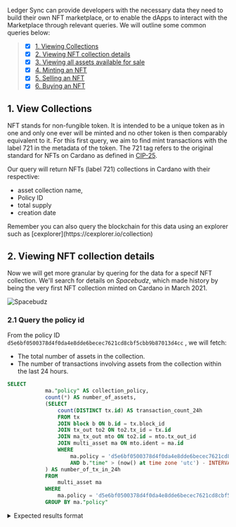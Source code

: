 
<Callout emoji="✍️">

Ledger Sync can provide developers with the necessary data they need to build their own NFT marketplace, or to enable the dApps to interact with the Marketplace through relevant queries. We will outline some common queries below:
>
> - [x] [1. Viewing Collections](/blob/main/wallet.md#1-query-the-total-ada-balance-in-a-wallet-address) 
> - [x] [2. Viewing NFT collection details](/blob/main/wallet.md#2-list-of-all-respective-utxos-that-compose-a-balance)
> - [x] [3. Viewing all assets available for sale](/blob/main/wallet.md#3-query-your-wallets-transaction-history-details)
> - [x] [4. Minting an NFT](/blob/main/wallet.md#4-list-a-breakdown-of-all-tokens-or-nfts-held-in-a-wallet)
> - [x] [5. Selling an NFT](/blob/main/wallet.md#5-query-the-asset-nft-collection-details-belonging-to-a-wallet-address)
> - [x] [6. Buying an NFT](/blob/main/wallet.md#6-query-token-metadata-information)

</Callout>

## 1. View Collections

NFT stands for non-fungible token. It is intended to be a unique token as in one and only one ever will be minted and no other token is then comparably equivalent to it. For this first query, we aim to find mint transactions with the label 721 in the metadata of the token. The 721 tag refers to the original standard for NFTs on Cardano as defined in [CIP-25](https://cips.cardano.org/cip/CIP-25).

Our query will return NFTs (label 721) collections in Cardano with their respective:

- asset collection name,
- Policy ID
- total supply
- creation date

<Callout type="info" emoji="ℹ️">
Remember you can also query the blockchain for this data using an explorer such as [cexplorer](https://cexplorer.io/collection)
</Callout>

## 2. Viewing NFT collection details

Now we will get more granular by quering for the data for a specif NFT collection. We'll search for details on *Spacebudz*, which made history by being the very first NFT collection minted on Cardano in March 2021.

![Spacebudz](/images/spacebudz.png)

### 2.1 Query the policy id

From the policy ID `d5e6bf0500378d4f0da4e8dde6becec7621cd8cbf5cbb9b87013d4cc` , we will fetch:

- The total number of assets in the collection.
- The number of transactions involving assets from the collection within the last 24 hours.

 
```sql
SELECT 
			ma."policy" AS collection_policy,
			count(*) AS number_of_assets,
			(SELECT 
				count(DISTINCT tx.id) AS transaction_count_24h
				FROM tx
				JOIN block b ON b.id = tx.block_id 
				JOIN tx_out to2 ON to2.tx_id = tx.id 
				JOIN ma_tx_out mto ON to2.id = mto.tx_out_id
				JOIN multi_asset ma ON mto.ident = ma.id
				WHERE 
				    ma.policy = 'd5e6bf0500378d4f0da4e8dde6becec7621cd8cbf5cbb9b87013d4cc'
				    AND b."time" > (now() at time zone 'utc') - INTERVAL '24 hours'
			) AS number_of_tx_in_24h
		    FROM 
		        multi_asset ma
		    WHERE 
		        ma.policy = 'd5e6bf0500378d4f0da4e8dde6becec7621cd8cbf5cbb9b87013d4cc'
		    GROUP BY ma."policy"
```
<details>
<summary>
Expected results format
</summary>
```sql
collection_policy                                        | number_of_assets | number_of_tx_in_24h
---------------------------------------------------------+------------------+----------------------
d5e6bf0500378d4f0da4e8dde6becec7621cd8cbf5cbb9b87013d4cc |    10,000        | 75 
             
```

</details>

🔎 Let's take a closer look at each part of the query. 

`FROM multi_asset ma` specifies that the query will be looking at the [multi_asset](https://github.com/cardano-foundation/cf-ledger-sync/blob/main/docs/pages/schema.md#multi_asset) table, which stores information about assets on the Cardano blockchain.
`WHERE ma.policy = '...'` This filters the results to only include assets that belong to the collection identified by the  policy ID we provided.
`GROUP BY ma."policy"`  groups the results by the policy ID, ensuring that we get a single row summarizing the information for the entire collection.

Within the `SELECT` clause, `ma."policy" AS collection_policy` selects the policy ID of the collection and labels it as collection_policy. `count(*) AS number_of_assets`counts the number of rows (i.e., assets) in the filtered result set and labels it as `number_of_assets`.

The subquery is used to calculate the number of transactions involving assets from this collection within the last 24 hours.
`FROM tx JOIN block b ON b.id = tx.block_id JOIN tx_out to2 ON to2.tx_id = tx.id JOIN ma_tx_out mto ON to2.id = mto.tx_out_id JOIN multi_asset ma ON mto.ident = ma.id` joins several tables to link transactions ([tx](https://github.com/cardano-foundation/cf-ledger-sync/blob/main/docs/pages/schema.md#tx)), blocks ([block](https://github.com/cardano-foundation/cf-ledger-sync/blob/main/docs/pages/schema.md#block)), transaction outputs ([tx_out](https://github.com/cardano-foundation/cf-ledger-sync/blob/main/docs/pages/schema.md#tx_out)), and multi-asset information ([multi_asset](https://github.com/cardano-foundation/cf-ledger-sync/blob/main/docs/pages/schema.md#multi_asset)) together.

The `WHERE ma.policy = '...' AND b."time" > (now() at time zone 'utc') - INTERVAL '1 days'` clause filters the results to only include transactions involving assets from the specified collection that occurred within the last 24 hours.
`SELECT count(DISTINCT tx.id) AS transaction_count_24h` counts the number of distinct transaction IDs in the filtered result set and labels it as `transaction_count_24h`.



### 2.2 Asset details

This next query lists all assets/NFTs belonging to the Spacebudz collection with their respective:
- asset name + encoded name
- Asset ID
- minting (creation) date

```sql
SELECT
			ma.name_view AS asset_name,
			encode(ma.name, 'hex') AS encoded_name,
			ma.fingerprint AS Asset_ID,
			ma."time" AS creation_date
		FROM multi_asset ma 
		WHERE ma."policy" = 'd5e6bf0500378d4f0da4e8dde6becec7621cd8cbf5cbb9b87013d4cc'
```
<details>
<summary>
Expected results format
</summary>
```sql
asset_name	 |  encoded_name             |  asset_id                                     | 	creation_date
-------------+---------------------------+-----------------------------------------------+-------------------------
SpaceBud9007 | 	537061636542756439303037 | 	asset1qqcka5xwrzx40t7gaf2l4qd0k8latxqpkpq28h | 	2021-03-24 01:18:08.000
SpaceBud5511 | 	537061636542756435353131 | 	asset1x0pkcc6vf2v5ezhhj4hd9mls3pwwufvxy66rwp | 	2021-03-24 01:22:10.000
  ....       | 	....                     | 	......                                       | 	...

(Note: results trimmed for readability)             
```

</details>

🔎 Let's take a closer look at each part of the query. 

`FROM multi_asset ma` indicates that the query is targeting the [multi_asset](https://github.com/cardano-foundation/cf-ledger-sync/blob/main/docs/pages/schema.md#multi_asset) table, which stores information about assets (including NFTs) on Cardano. `WHERE ma."policy" = 'd5e6bf0500378d4f0da4e8dde6becec7621cd8cbf5cbb9b87013d4cc'` filters the results to only include assets that belong to the specific collection identified by the given policy ID.

`SELECT:
ma.name_view AS asset_name` retrieves the human-readable name of the asset and labels it as `asset_name`.

`encode(ma.name, 'hex') AS encoded_name` takes the raw asset name data `ma.name`, encodes it into a hexadecimal string representation, and labels it as `encoded_name`. `ma.fingerprint AS Asset_ID` selects the unique fingerprint (identifier) of the asset and labels it as `Asset_ID`. 

`ma."time" AS creation_date` retrieves the timestamp when the asset was created and labels it as `creation_date`.

### 2.3 Querying a specific NFT

Our last query fetches the following data about a specific NFT:
- asset name + encoded name
- asset metadata 
- owner (wallet address)
- mint date

```sql

SELECT 
	ma.name_view AS asset_name,
	encode(ma.name, 'hex') AS encoded_name,
	(SELECT tm.json FROM tx
               JOIN ma_tx_mint mtm ON mtm.tx_id = tx.id 
               JOIN tx_metadata tm ON tm.tx_id = tx.id
               JOIN multi_asset ma ON ma.id = mtm.ident
               WHERE ma.fingerprint = 'asset14y0ky8jeh009wcmyxcfnfakpgkuq0jcr8d5nxr' 
               		AND tm.key = 721
               ORDER BY mtm.id DESC LIMIT 1) AS asset_metatdata,
    tx_out.address AS owner_address,
    ma."time" AS mint_date
FROM 
    ma_tx_out mto
JOIN 
    multi_asset ma ON mto.ident = ma.id
JOIN 
    tx_out ON mto.tx_out_id = tx_out.id
LEFT JOIN 
    tx_in ti ON ti.tx_out_id = tx_out.tx_id AND ti.tx_out_index = tx_out.INDEX
LEFT JOIN 
	tx_metadata tm ON tm.tx_id = tx_out.tx_id
WHERE 
    ma.fingerprint = 'asset14y0ky8jeh009wcmyxcfnfakpgkuq0jcr8d5nxr'
    AND ti.tx_out_id IS NULL

```
<details>
<summary>
Expected results format
</summary>
```sql
asset_name	 |  encoded_name             |  asset_metadata                               | 	owner_address	
-------------+---------------------------+-----------------------------------------------+-------------------------
SpaceBud964  | 	5370616365427564393634   | 	{"d5e6bf0500378d4f0da4e8dde6be.....  }       | 	2021-03-24 01:18:08.000


(Note: results trimmed for readability)             
```
</details>

🔎 Let's take a closer look at each part of the query. 

The results returned include:

- **Asset Name**, ie. the human-readable name of the asset `ma.name_view`.
- **Encoded Name**... a hexadecimal representation of the asset's name `encode(ma.name, 'hex')`.
- **Metadata** associated with the asset, specifically looking for key `721` which is often used for NFT metadata `tm.json`. It selects the most recent metadata entry.
- **Owner Address**, the current address holding this asset `tx_out.address`.
- **Mint Date**, ie. the date and time when the asset was created `ma."time"`.


`FROM ma_tx_out mto` starts by looking at the [multi_asset](https://github.com/cardano-foundation/cf-ledger-sync/blob/main/docs/pages/schema.md#multi_asset) table, which tracks the association between native assets (tokens/NFTs) and transaction outputs.

`JOIN multi_asset ma ON mto.ident = ma.id` joins with the [multi_asset](https://github.com/cardano-foundation/cf-ledger-sync/blob/main/docs/pages/schema.md#multi_asset) table to get details about the asset itself, like its name and creation time.

`JOIN tx_out ON mto.tx_out_id = tx_out.id` joins with the [tx_out](https://github.com/cardano-foundation/cf-ledger-sync/blob/main/docs/pages/schema.md#tx_out) table to get information about the transaction output where this asset currently resides, including the owner's address.

`LEFT JOIN tx_in ti ON ...` attempts to join with the [tx_in](https://github.com/cardano-foundation/cf-ledger-sync/blob/main/docs/pages/schema.md#tx_in) table to find any transaction inputs that spend this specific transaction output.
`LEFT JOIN tx_metadata tm ON tm.tx_id = tx_out.tx_id` optionally joins with the [tx_metadata](https://github.com/cardano-foundation/cf-ledger-sync/blob/main/docs/pages/schema.md#tx_metadata) table to fetch any metadata associated with the transaction that created the output holding the asset.

`WHERE ma.fingerprint = '...' AND ti.tx_out_id IS NULL` filters results to only include the asset with the specified fingerprint. The `ti.tx_out_id IS NULL` condition ensures that we only select the transaction output where the asset currently resides (i.e. it hasn't been spent in another transaction).

The subquery within the `SELECT` clause fetches the metadata associated with the asset's minting transaction


## 3. View all assets that are listed for sale

For this query, we want to list all assets that are listed for sale at an address. In other words, list all the assets locked in a specific smart contract address eg. `addr1x8rjw3pawl0kelu4mj3c8x20fsczf5pl744s9mxz9v8n7efvjel5h55fgjcxgchp830r7h2l5msrlpt8262r3nvr8ekstg4qrx` 

The query returns the following details:
- asset name & policy
- quantity 

```sql
SELECT
			ma.policy AS policy,
		    ma.name AS name,
		    sum(mto.quantity) AS quantity
		FROM
		    ma_tx_out mto
		JOIN multi_asset ma 
			ON ma.id = mto.ident 
		JOIN tx_out 
			ON mto.tx_out_id = tx_out.id
		LEFT JOIN tx_in ti 
			ON ti.tx_out_id = tx_out.tx_id AND ti.tx_out_index = tx_out."index"
		WHERE
		    tx_out.address = 'addr1x8rjw3pawl0kelu4mj3c8x20fsczf5pl744s9mxz9v8n7efvjel5h55fgjcxgchp830r7h2l5msrlpt8262r3nvr8ekstg4qrx'
		    AND ti.tx_out_id is null
		GROUP BY ma.policy, ma.name
		ORDER BY quantity DESC
```

<details>
<summary>
Expected results format
</summary>

```sql

policy	 												 |  name        |  quantity          
---------------------------------------------------------+--------------+--------------
64c11b97a1bc395f5cd3a6f2f594292510ae483af77151d1d6136edc | SNEKWRANGLER | 4,500,000,000  
52225d8259c95ec7d1727c8a591398846718eaa8fae533a1b8d2b9d6 | 	EL			| 1,000,000,000
1da3b63de574c7a103de734d8b1215b5ff5e3863d9fdecff8e09810c | 	FAM			| 439,678,272
ad5281e310da442d8d00ef3f7809cd0a1c035cf5039c0d90f236b7bc | 	FAM			| 439,000,000
daf494081cbb6872c6303d04697e5d10d4db8a69e4229beda69dd0af | 	CRAZYMARY	| 250,000,000
		....											 |   ...		|   ...

(Note: results trimmed for readability)             
```
</details>

🔎 Let's zoom in to understand at each part of the query. 

`FROM ma_tx_out mto` looking at the [ma_tx_out](https://github.com/cardano-foundation/cf-ledger-sync/blob/main/docs/pages/schema.md#ma_tx_out) table, which tracks the association between multi-assets and transaction outputs.

`JOIN multi_asset ma ON ma.id = mto.ident` joins the ma_tx_out table with the [multi_asset](https://github.com/cardano-foundation/cf-ledger-sync/blob/main/docs/pages/schema.md#multi_asset) table to get details about the assets themselves, such as their policy and name.

`JOIN tx_out ON mto.tx_out_id = tx_out.id` joins with the [tx_out](https://github.com/cardano-foundation/cf-ledger-sync/blob/main/docs/pages/schema.md#tx_out) table to get information about the transaction outputs where these assets reside, including the address that owns them.

`LEFT JOIN tx_in ti ON ...:` attempts a left join with the [tx_in](https://github.com/cardano-foundation/cf-ledger-sync/blob/main/docs/pages/schema.md#tx_in) table to identify any transaction inputs that might have spent these transaction outputs.

`WHERE tx_out.address = '...' AND ti.tx_out_id IS NULL` filters the results to only include assets held by the specified address.

The condition `ti.tx_out_id IS NULL` ensures that we only consider transaction outputs that haven't been spent yet.

`GROUP BY ma.policy, ma.name` groups the results by the policy and name of the assets, effectively aggregating multiple entries for the same asset (if they exist in different transaction outputs).

The `SELECT ma.policy AS policy, ma.name AS name, sum(mto.quantity) AS quantity` retrieves the following For each group (i.e., each unique asset): 
- The policy ID.
- The asset name.
- The total quantity of that asset held by the Address

`ORDER BY quantity DESC` sorts the results in descending order based on the quantity of each asset held.

## 4. Minting an NFT

For this query, we assume that the user and backend server have already generated the policyId, policy script, and the metadata necessary for minting NFTs, following [CIP-25](https://cips.cardano.org/cip/CIP-25) and [CIP-68](https://cips.cardano.org/cip/CIP-68) standards. In this example, we will focus on CIP-25. 

<Callout type="info" emoji="ℹ️">
Example of how to create a CIP-68 NFT can be found on GitHub, see [Nicholas Maselli's CIP-68 Showcase](https://github.com/NicholasMaselli/CIP-68Showcase)
</Callout>
 
Before proceeding, it’s important to understand the requirements for minting an NFT. Although the overall steps are documented on the [Cardano Developer Portal](https://developers.cardano.org/docs/native-tokens/minting-nfts/), it’s crucial to note that many of these steps are performed off-chain, typically by the application backend.

To successfully mint an NFT, the backend must query specific data from the database to construct the transaction. 

The required data includes:

- Protocol Parameters: These define various blockchain settings necessary for calculating transaction fees and other parameters.

- UTXOs: The Unspent Transaction Outputs associated with the wallet that will fund the minting transaction.

- Slot/Block Tip: The current slot or block tip to ensure the transaction is valid within the blockchain context.

### 4.1 Protocol parameters

```sql
        SELECT 
		    ep.epoch_no AS epoch,
		    ep.min_fee_a,
		    ep.min_fee_b,
		    ep.max_block_size,
		    ep.max_tx_size,
		    ep.max_bh_size as max_block_header_size,
		    ep.key_deposit,
		    ep.pool_deposit,
		    ep.max_epoch as e_max,
		    ep.optimal_pool_count as n_opt,
		    ep.influence as a0,
		    ep.monetary_expand_rate as rho,
		    ep.treasury_growth_rate as tau,
		    ep.decentralisation as decentralisation_param,
		    ep.extra_entropy,
		    ep.protocol_major AS protocol_major_ver,
		    ep.protocol_minor AS protocol_minor_ver,
		    ep.min_utxo_value AS min_utxo,
		    ep.min_pool_cost,
		    ep.nonce,
		    cm.costs AS cost_models,
		    ep.price_mem,
		    ep.price_step,
		    ep.max_tx_ex_mem,
		    ep.max_tx_ex_steps,
		    ep.max_block_ex_mem,
		    ep.max_block_ex_steps,
		    ep.max_val_size,
		    ep.collateral_percent,
		    ep.max_collateral_inputs,
		    ep.coins_per_utxo_size,
		  	ep.coins_per_utxo_size as coins_per_utxo_word
		FROM 
		    epoch_param ep
		LEFT JOIN cost_model cm ON cm.id = ep.cost_model_id
		ORDER BY epoch_no DESC
		LIMIT 1

```

<details>
<summary>
Expected results format
</summary>

```sql

epoch | min_fee_a | min_fee_b | max_block_size | max_tx_size | max_block_header_size | key_deposit | pool_deposit | e_max | n_opt | a0 | rho | tau | decentralisation_param | extra_entropy | protocol_major_ver | protocol_minor_ver | min_utxo | min_pool_cost | nonce | cost_models | price_mem | price_step | max_tx_ex_mem | max_tx_ex_steps | max_block_ex_mem | max_block_ex_steps | max_val_size | collateral_percent | max_collateral_inputs | coins_per_utxo_size | coins_per_utxo_word
---------------------------------------------------------+--------------+--------------


(Note: results trimmed for readability)             
```
</details>

🔎 Looking a little closer, this query reads data from database, without modifying the blockchain itself. It retrieves information about the most recent epoch.

`SELECT` lists the specific columns to retrieve from the database tables.

`FROM epoch_param ep` specifies the main table to query, [epoch_param](https://github.com/cardano-foundation/cf-ledger-sync/blob/main/docs/pages/schema.md#epoch_param).

`LEFT JOIN cost_model cm ON cm.id = ep.cost_model_id` joins data from the [cost_model](https://github.com/cardano-foundation/cf-ledger-sync/blob/main/docs/pages/schema.md#cost_model) table based on matching id values.
`ORDER BY epoch_no DESC` sorts the results by `epoch_no` in descending order, ie. most recent epoch first.
`LIMIT 1` restricts the output to only the first row, ie. the most recent epoch's data.

### 4.2 UTXOs associated with specific address 

For this query, we are concerned with this address `addr1qyvl8lmwpfq7pahuadpjwul9xlj7c0atr5hvu4r3cjsjlfua276aqezvwjsfucvq76welxmytfyt7ug5835wntzzdvgsyxh7q9`

```sql
        SELECT 
			tx.hash AS txhash,
			to2."index" AS tx_out_index,
			to2.value AS value,
			to2.address 
		FROM tx_out to2 
		LEFT JOIN tx_in ti ON ti.tx_out_id = to2.tx_id AND ti.tx_out_index = to2."index"
		JOIN tx ON tx.id = to2.tx_id 
		WHERE 
			ti.id IS NULL
			AND to2.address = 'addr1qyvl8lmwpfq7pahuadpjwul9xlj7c0atr5hvu4r3cjsjlfua276aqezvwjsfucvq76welxmytfyt7ug5835wntzzdvgsyxh7q9'

```

<details>
<summary>
Expected results format
</summary>

```sql

txhash	 		|  tx_out_index |  value      | address      
----------------+---------------+-------------+----------------------
8cab5...f367073 | 	2 			| 	6,058,505 | addr1qyv...vgsyxh7q9
8cab5...f367073 | 	0			|   1,159,390 | addr1qyv...vgsyxh7q9
5ab5b...d7ba36 	| 	2			|   3,062,150 | addr1qyv...vgsyxh7q9
5ab5b...d7ba36  | 	1			|   1,159,390 | addr1qyv...vgsyxh7q9


(Note: results trimmed for readability)             
```
</details>

🔎 Looking a little closer, this query returns all unspent transaction outputs (UTXOs) associated with provided address.

`FROM tx_out to2` starts by selecting all transaction outputs from the [tx_out](https://github.com/cardano-foundation/cf-ledger-sync/blob/main/docs/pages/schema.md#tx_out) table and assigns them the alias `to2`.
`LEFT JOIN tx_in ti ON ti.tx_out_id = to2.tx_id AND ti.tx_out_index = to2."index"` performs a `LEFT JOIN` with the [tx_in](https://github.com/cardano-foundation/cf-ledger-sync/blob/main/docs/pages/schema.md#tx_in) table which stores transaction inputs.

The join condition matches `tx_out_id` and `tx_out_index` from [tx_in](https://github.com/cardano-foundation/cf-ledger-sync/blob/main/docs/pages/schema.md#tx_in) to the corresponding `tx_id` and index from [tx_out](https://github.com/cardano-foundation/cf-ledger-sync/blob/main/docs/pages/schema.md#tx_out).

A `LEFT JOIN` ensures that all rows from [tx_out](https://github.com/cardano-foundation/cf-ledger-sync/blob/main/docs/pages/schema.md#tx_out) are included, even if there's no matching row in [tx_in](https://github.com/cardano-foundation/cf-ledger-sync/blob/main/docs/pages/schema.md#tx_in).

`JOIN tx ON tx.id = to2.tx_id` performs an `INNER JOIN` with the [tx](https://github.com/cardano-foundation/cf-ledger-sync/blob/main/docs/pages/schema.md#tx) table, which stores transactions.

This connects each transaction output `to2` to its corresponding transaction `tx` based on the `tx_id`.

`WHERE ti.id IS NULL` is the crucial part for identifying unspent outputs. It filters the results to only include rows where there's NO matching entry in [tx_in](https://github.com/cardano-foundation/cf-ledger-sync/blob/main/docs/pages/schema.md#tx_in). In other words, these are outputs that haven't been used as inputs in any other transaction yet, hence they are "unspent".

`AND to2.address = 'addr1qyvl8lmwpfq7pahuadpjwul9xlj7c0atr5hvu4r3cjsjlfua276aqezvwjsfucvq76welxmytfyt7ug5835wntzzdvgsyxh7q9'` further filters the results to only show UTXOs belonging to our specific address.

`SELECT tx.hash AS txhash, to2."index" AS tx_out_index, to2.value AS value, to2.address` selects the following columns from the filtered results:
- `tx.hash` ..the transaction hash where the UTXO was created.
- `to2."index"` ...the index of the UTXO within the transaction.
- `to2.value` ...the ADA value (or other asset values) associated with the UTXO.
- `to2.address` ...the address that owns the UTXO

### 4.3 Chain Tip 

```sql

        SELECT
		    block.slot_no,
		    block.block_no,
		    block.epoch_no,
		    block.time
		FROM
		    block
		WHERE block.slot_no IS NOT NULL
		ORDER BY
		    block.slot_no DESC
		LIMIT 1;

```

<details>
<summary>
Expected results format
</summary>

```sql

slot_no	    | block_no	 | epoch_no	| time
------------+------------+----------+------------------------
132,711,492	| 10,734,560 |   504	| 2024-08-21 22:03:03.000
           
```
</details>

🔎 Zooming in, this query retrieves information about the most recent block on the Cardano blockchain.

`SELECT block.slot_no, block.block_no, block.epoch_no, block.time` specifies which columns we want to retrieve from the database. It is looking for:

- `block.slot_no` ...the slot number in which the block was created.
- `block.block_no` ...the block number within its epoch.
- `block.epoch_no` ...the epoch number in which the block was created.
- `block.time` ...the timestamp when the block was created.

`FROM block` ...this tells the database that we want to get this information from a table called `block`.

`WHERE block.slot_no IS NOT NULL` is a filter ensuring that we only get rows (blocks) where the `slot_no` is not empty or null.

`ORDER BY block.slot_no DESC` sorts the results in descending order based on the `slot_no`. This means the block with the highest slot number (the most recent one) will be at the top.

`LIMIT 1` limits the output to only one row. Combined with the sorting, this ensures we only get the most recent block.


## 5. Selling an NFT

Selling, or listing, an NFT on a marketplace (often referred to as creating an "ask", where you offer assets in exchange for ADA) involves utilizing smart contracts. These contracts facilitate secure agreements between parties who may not necessarily trust each other.

For this exercise, we'll assume you're already familiar with the concept of smart contracts and understand how they operate. If not, consider reviewing resources such as the [Cardano Developer Portal](https://developers.cardano.org/docs/smart-contracts/) and the Aiken [EUTxO crash course](https://aiken-lang.org/fundamentals/eutxo) to name but a few. 

The first step in listing an NFT for sale is to create the necessary smart contracts. An example of such a contract can be found in the GitHub repositories of [JPG.Store](https://github.com/jpg-store/).

In our example, we will use the smart contract components for the following information: 

- **Datum**: Contains information such as the owner's public key hash (pkh), the assets being sold, and payout details (e.g., asset cost, artist royalties, marketplace service fees).

- **Redeemer**: Specifies what actions a user can take with the locked asset, such as “listing”,  “buying or accept“, “canceling”, or “update listing”.

- **Validator**: It ensures that the signer is the rightful owner, that payouts are correctly configured, and that the appropriate redeemer tag is present so transaction can be successfully processed.

These are on-chain components, where datum and redeemer information are stored  in the Ledger Sync database in CBOR and JSON format in the following tables: [datum](https://github.com/cardano-foundation/cf-ledger-sync/blob/main/docs/pages/schema.md#datum), [redeemer_data](https://github.com/cardano-foundation/cf-ledger-sync/blob/main/docs/pages/schema.md#redeemer_data), and also  referenced on [tx_out](https://github.com/cardano-foundation/cf-ledger-sync/blob/main/docs/pages/schema.md#tx_out) and [failed_tx_out](https://github.com/cardano-foundation/cf-ledger-sync/blob/main/docs/pages/schema.md#failed_tx_out). 

<Callout type="info" emoji="ℹ️">
Note: In case if you would like to decode the Datum, you can use [Datum Inspector - Cardanoscan](https://cardanoscan.io/datumInspector)
</Callout>

Before proceeding, ensure that you have created the script address for user to interact with the smart contract. 

At this stage, you probably have already implemented wallet connection functionality (e.g., via [CIP-30](https://cips.cardano.org/cip/CIP-30) or in another way), allowing your application to interact with users' wallets. 

On the Marketplace application, when a user clicks on "Sell", the application backend will build a transaction that matches the requirements of the smart contract. This includes:

1. Setting the datum with details like the owner of the public key hash, the asset being sold, and all required payouts: asset cost, royalties for the artist, and marketplace service fees. This information is necessary to lock the NFT in the smart contract address, making sure that all requirements are met (based on the smart contract created).

2. Including the redeemer code, in our example “listing” 

3. Providing the necessary transaction UTXOs and address inputs and outputs.

To successfully build the transaction, you'll need the following data, typically stored in the Ledger Sync database:

- **Protocol Parameters**: Define blockchain settings necessary for calculating transaction fees and other critical parameters.
- **UTXOs**: The Unspent Transaction Outputs associated with the wallet that will fund the transaction.
- **Slot/Block Tip**: The current slot or block tip to ensure the transaction is valid within the blockchain context.

Once the required data is gathered, the transaction can be built, signed through the user's wallet, and submitted on-chain. After submission, the validator (code running on-chain) will confirm that all conditions are met, and if so, the NFT will be transferred and locked at the smart contract address. 

Then, to view assets currently for sale on your marketplace, simply query the smart contract address created for the marketplace.

For example, you can check all assets on listings on the JPG.Store marketplace by visiting [this address](https://cardanoscan.io/address/addr1x8rjw3pawl0kelu4mj3c8x20fsczf5pl744s9mxz9v8n7efvjel5h55fgjcxgchp830r7h2l5msrlpt8262r3nvr8ekstg4qrx) on a Cardano Explorer. 

**Sources:**

- [JPG.Store Contract V2](https://github.com/jpg-store/contract-v2)
- [JPG.Store Contract V3](https://github.com/jpg-store/contracts-v3/blob/main/validators/ask.ak)
- [JPG.Store Next-Gen Smart Contract Update](https://medium.com/@jpgstorenft/unveiling-the-next-gen-smart-contract-update-for-jpg-store-2f883c913979)

In previous queries, we've already retrieved:
- Protocol parameters 
- UTXOs associated to the address below 
- Chain Tip 

Now we will retrieve all assets locked on a contract address and their respective: 

- Asset Name
- Asset policy ID
- Asset Fingerprint
- Amount

We will query this address `addr1x8rjw3pawl0kelu4mj3c8x20fsczf5pl744s9mxz9v8n7efvjel5h55fgjcxgchp830r7h2l5msrlpt8262r3nvr8ekstg4qrx`

```sql
SELECT
			ma.policy AS policy,
		    ma.name AS name,
		    ma.fingerprint AS fingerprint,
		    sum(mto.quantity) AS quantity
		FROM
		    ma_tx_out mto
		JOIN multi_asset ma 
			ON ma.id = mto.ident 
		JOIN tx_out 
			ON mto.tx_out_id = tx_out.id
		LEFT JOIN tx_in ti 
			ON ti.tx_out_id = tx_out.tx_id AND ti.tx_out_index = tx_out."index"
		WHERE
		    tx_out.address = 'addr1x8rjw3pawl0kelu4mj3c8x20fsczf5pl744s9mxz9v8n7efvjel5h55fgjcxgchp830r7h2l5msrlpt8262r3nvr8ekstg4qrx'
		    AND ti.tx_out_id is null
		GROUP BY ma.policy, ma.name, ma.fingerprint
		ORDER BY quantity DESC
		LIMIT 10
```
<details>
<summary>
Expected results format
</summary>

```sql

policy	    											 | name	 					| fingerprint								   | quantity
---------------------------------------------------------+--------------------------+----------------------------------------------+--------------
64c11b97a1bc395f5cd3a6f2f594292510ae483af77151d1d6136edc | 	SNEKWRANGLER 			| asset13vuukdg8klkf6px6zt6jq2rqzs0l3gyvjyzhql | 4,500,000,000
52225d8259c95ec7d1727c8a591398846718eaa8fae533a1b8d2b9d6 | 	EL					    | asset1flkp5ddlknrdakpw72hmxwkkp0qkfuhlzzn5gw | 1,000,000,000
1da3b63de574c7a103de734d8b1215b5ff5e3863d9fdecff8e09810c | 	FAM						| asset1rs7t52lrfxrpz9p8f8egtwdlx4d33mqk62pyuu | 439,678,272
ad5281e310da442d8d00ef3f7809cd0a1c035cf5039c0d90f236b7bc | 	FAM						| asset1x77jxgfrnn00650gsdtxpuea3k2a6xslaf6key | 439,000,000
daf494081cbb6872c6303d04697e5d10d4db8a69e4229beda69dd0af | 	CRAZYMARY				| asset1uxza25kph43w2w6mstuspzmy47rvu4ks898q72 | 250,000,000
577f0b1342f8f8f4aed3388b80a8535812950c7a892495c0ecdf0f1e | 	\u0000\u0014�\u0010FLDT	| asset1gayaljphz3tepway6u6ruuty9cee2pj7wch408 | 180,000,000
05e1f8298560c85f03248a7b3e5322f12e27e4cdc1378a4f3bc51083 | 	ReebokaHoskinson		| asset18efh7djgsyat7m8j43etsusxhkv94940adss5k | 150,000,000
efa0e694d5915f52b00a0d01135efdb85a0bdde7009bbcf68ea12a3d | 	TV						| asset1lr06zsp4qzxv2emchq2j2mfwhqxzgtmxywrrvn | 50,000,000
e79497f972acb83461608d3f48281a406ee1e9f64ed168868145141e | 	StakePool247			| asset1946tqd3qe3hq3mxtzg4gkxqupnys0v9tr8v0zt | 25,000,000
15452b831185cdc3a18d27fea3fd30c9f765349352e523725c02b8f0 | 	SWS						| asset1968r7exh3296rls9axexyhqu3lk2c23mn5zjhz | 16,900,000
           
```
</details>

<Callout type="info" emoji="ℹ️">
Note that some results may display differently in some explorers compared to Ledger Sync results. This is because the 'decimal' parameter of each token may be set differently so a query may return the full data without dividing by decimal, while others divide by a decimal. This parameter is stored in the metadata registry. For the Ledger Sync database, the parameter is set to display the full data.
</Callout>


🔎 Looking closer, this query retrieves the top 10 most native assets held by our specific address.

`SELECT ma.policy, ma.name, ma.fingerprint, sum(mto.quantity) AS quantity` specifies the columns to be retrieved:
- `ma.policy` is the policy ID associated with the asset.
- `ma.name` is the name of the asset.
- `ma.fingerprint` is the unique fingerprint of the asset.
- `sum(mto.quantity) AS quantity` calculates the total quantity of each asset held by the address.

`FROM ma_tx_out mto` selects data from the [ma_tx_out](https://github.com/cardano-foundation/cf-ledger-sync/blob/main/docs/pages/schema.md#ma_tx_out) table, which stores information about asset transaction outputs.

`JOIN multi_asset ma ON ma.id = mto.ident` joins the [ma_tx_out](https://github.com/cardano-foundation/cf-ledger-sync/blob/main/docs/pages/schema.md#ma_tx_out) table with the multi_asset table based on matching `id` and `ident` values. This links the transaction output information with the details of the asset itself.

`JOIN tx_out ON mto.tx_out_id = tx_out.id` joins the result with the [tx_out](https://github.com/cardano-foundation/cf-ledger-sync/blob/main/docs/pages/schema.md#tx_out) table to get the transaction output details associated with the asset outputs.

`LEFT JOIN tx_in ti ON ti.tx_out_id = tx_out.tx_id AND ti.tx_out_index = tx_out."index"` performs a left join with the [tx_in](https://github.com/cardano-foundation/cf-ledger-sync/blob/main/docs/pages/schema.md#tx_in) table to identify which transaction outputs have been spent (used as inputs in other transactions).

`WHERE tx_out.address = 'addr1x8rjw3pawl0kelu4mj3c8x20fsczf5pl744s9mxz9v8n7efvjel5h55fgjcxgchp830r7h2l5msrlpt8262r3nvr8ekstg4qrx' AND ti.tx_out_id is null` filters the results to only include:
- Transaction outputs belonging to the specified  address.
- Transaction outputs that have not been spent (i.e., `ti.tx_out_id` is null). This ensures we're only looking at the unspent assets (the ones the address currently holds).

`GROUP BY ma.policy, ma.name, ma.fingerprint` groups the results by the policy, name, and fingerprint of the asset, allowing us to calculate the total quantity of each unique asset held.

`ORDER BY quantity DESC` sorts the results in descending order based on the calculated quantity. This puts the assets with the highest quantities at the top.

`LIMIT 10` limits the output to the top 10 results.


## 6. Buying an NFT

Buying an NFT on a marketplace (often referred to as placing a "bid," where you offer ADA in exchange for assets) involves the use of smart contracts. These contracts facilitate secure agreements between parties who may not necessarily trust each other.

For this exercise, we'll assume you're already familiar with the concept of smart contracts and understand how they operate. If not, consider reviewing resources such as the [Cardano Developer Portal](https://developers.cardano.org/docs/smart-contracts/) and the Aiken [EUTxO crash course](https://aiken-lang.org/fundamentals/eutxo) to name but a few. 

### Steps to Buy an NFT
The first step in buying an NFT is to select the one you want to make an offer on. To do this, refer to the “View Assets for Sale” query to see all assets listed on the marketplace.

After choosing the NFT, a similar process occurs as when you are selling an NFT (refer to the previous “Selling an NFT" example for details).

On the Marketplace application, when a user clicks on "Buy", the application backend will build a transaction that matches the requirements of the smart contract. This includes:

1. Setting the datum with details like amount of ada charged by the asset, royalties for the artist, and marketplace service fees. This steps are necessary to unlock the NFT in the transaction  making sure that all required payouts are fulfilled

2. Including the redeemer code, in our example “accept” (accept the offer/listing requirements).

3. Providing the necessary transaction UTXOs and address, inputs and outputs.

To successfully build the transaction, you'll need the following data, typically stored in the Ledger Sync database:

- **Protocol Parameters**: Define blockchain settings necessary for calculating transaction fees and other critical parameters.

- **UTXOs**: The Unspent Transaction Outputs associated with the wallet that will fund the transaction.

- **Slot/Block Tip**: The current slot or block tip to ensure the transaction is valid within the blockchain context.

Once the required data is gathered, the transaction can be built, signed through the user's wallet, and submitted on-chain. After submission, the validator will confirm that all conditions are met, and if so, and the NFT will be transferred to the buyer's wallet and if any, a change.

To make sure that the asset has been transferred from the smart contract address to your wallet, you can use the following query: [Breakdown list of all tokens or NFTs held in the wallet](https://github.com/johnnygreeney/LS/blob/main/wallet.md#4-list-a-breakdown-of-all-tokens-or-nfts-held-in-a-wallet)
